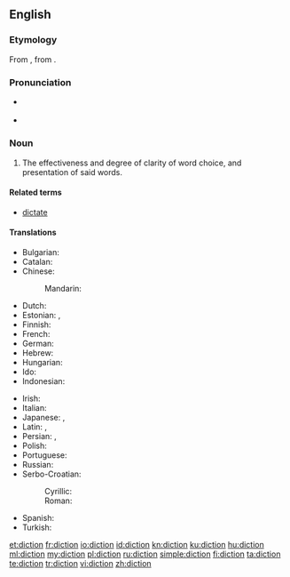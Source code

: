 ==English==

===Etymology===
From {{etyl|la|en}} {{term|dicere||to speak|lang=la}}, from {{etyl|ine-pro|en}} {{term/t|ine-pro|*deyḱ-||to show, point out}}.

===Pronunciation===
* {{a|UK}} {{IPA|/ˈdɪkʃən/}}
* {{audio|en-us-diction.ogg|Audio (US)}}
*: {{rhymes|ɪkʃən}}

===Noun===
{{en-noun|-}}

# The effectiveness and degree of clarity of word choice, and presentation of said words.

====Related terms====
* [[dictate]]

====Translations====
{{trans-top|clarity of word choice}}
* Bulgarian: {{t+|bg|дикция|f|tr=díkcija|sc=Cyrl}}
* Catalan: {{t|ca|dicció|f}}
* Chinese:
*: Mandarin: {{t|cmn|吐字|tr=tǔzì|sc=Hani}}
* Dutch: {{t+|nl|dictie|f}}
* Estonian: {{t|et|väljendusviis}}, {{t|et|diktsioon}}
* Finnish: {{t|fi|sananvalinta}}
* French: {{t+|fr|diction|f}}
* German: {{t+|de|Diktion|f}}
* Hebrew: {{t|he|דיקציה|f|tr=diqtzia|sc=Hebr}}
* Hungarian: {{t+|hu|előadásmód}}
* Ido: {{t+|io|diciono}}
* Indonesian: {{t+|id|diksi}}
{{trans-mid}}
* Irish: {{t|ga|briathraíocht|f}}
* Italian: {{t+|it|dizione|f}}
* Japanese: {{t|ja|言い回し|tr=いいまわし, iimawashi|sc=Jpan}}, {{t|ja|ディクション|tr=dikushon|sc=Jpan}}
* Latin: {{t|la|dictio}}, {{t|la|eloquium}}
* Persian: {{t|fa|گویه|tr=guye|sc=fa-Arab}}, {{t+|fa|بیان|tr=bayân|sc=fa-Arab}}
* Polish: {{t+|pl|dykcja|f}}
* Portuguese: {{t+|pt|dicção|f}}
* Russian: {{t+|ru|дикция|f|sc=Cyrl|tr=díkcija}}
* Serbo-Croatian:
*: Cyrillic: {{t|sh|дѝкција|f}}
*: Roman: {{t|sh|dìkcija|f}}
* Spanish: {{t+|es|dicción|f}}
* Turkish: {{t|tr|söyleyim}}
{{trans-bottom}}

[[et:diction]]
[[fr:diction]]
[[io:diction]]
[[id:diction]]
[[kn:diction]]
[[ku:diction]]
[[hu:diction]]
[[ml:diction]]
[[my:diction]]
[[pl:diction]]
[[ru:diction]]
[[simple:diction]]
[[fi:diction]]
[[ta:diction]]
[[te:diction]]
[[tr:diction]]
[[vi:diction]]
[[zh:diction]]
